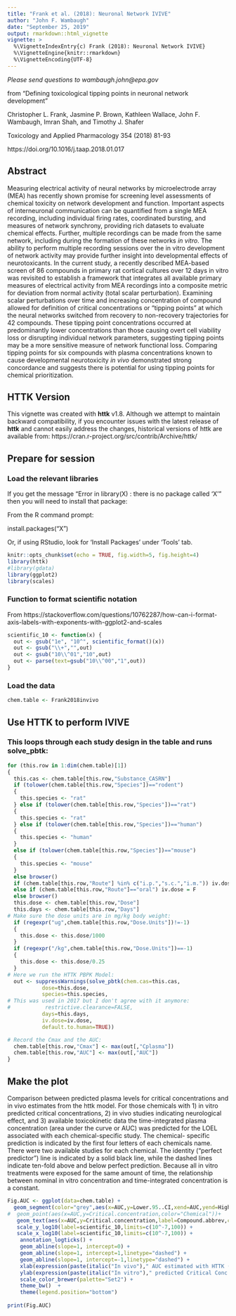 ```yaml
---
title: "Frank et al. (2018): Neuronal Network IVIVE"
author: "John F. Wambaugh"
date: "September 25, 2019"
output: rmarkdown::html_vignette
vignette: >
  %\VignetteIndexEntry{c) Frank (2018): Neuronal Network IVIVE}
  %\VignetteEngine{knitr::rmarkdown}
  %\VignetteEncoding{UTF-8}
---
```

*Please send questions to wambaugh.john@epa.gov*

from "Defining toxicological tipping points in neuronal network development"

Christopher L. Frank, Jasmine P. Brown, Kathleen Wallace, John F. Wambaugh, Imran Shah, and Timothy J. Shafer

Toxicology and Applied Pharmacology 354 (2018) 81-93

https://doi.org/10.1016/j.taap.2018.01.017

## Abstract
Measuring electrical activity of neural networks by microelectrode array (MEA) 
has recently 
shown promise for screening level assessments of chemical toxicity on network 
development 
and function. Important aspects of interneuronal communication can be quantified 
from a 
single MEA recording, including individual firing rates, coordinated bursting, 
and measures 
of network synchrony, providing rich datasets to evaluate chemical effects. 
Further, 
multiple recordings can be made from the same network, including during the 
formation of 
these networks *in vitro*. The ability to perform multiple recording sessions 
over the in 
vitro development of network activity may provide further insight into 
developmental 
effects of neurotoxicants. In the current study, a recently described MEA-based 
screen of 
86 compounds in primary rat cortical cultures over 12 days in vitro was 
revisited to 
establish a framework that integrates all available primary measures of 
electrical 
activity from MEA recordings into a composite metric for deviation from normal 
activity 
(total scalar perturbation). Examining scalar perturbations over time and 
increasing 
concentration of compound allowed for definition of critical concentrations or 
"tipping 
points" at which the neural networks switched from recovery to non-recovery 
trajectories
for 42 compounds. These tipping point concentrations occurred at predominantly 
lower 
concentrations than those causing overt cell viability loss or disrupting 
individual 
network parameters, suggesting tipping points may be a more sensitive measure 
of network 
functional loss. Comparing tipping points for six compounds with plasma 
concentrations 
known to cause developmental neurotoxicity *in vivo* demonstrated strong 
concordance and
suggests there is potential for using tipping points for chemical 
prioritization.

## HTTK Version

This vignette was created with **httk** v1.8. Although we attempt to maintain 
backward compatibility, if you encounter issues with the latest release of 
**httk**
and cannot easily address the changes, historical versions of httk are 
available from: https://cran.r-project.org/src/contrib/Archive/httk/

## Prepare for session

### Load the relevant libraries
If you get the message "Error in library(X) : there is no package called 'X'"
then you will need to install that package: 

From the R command prompt:

install.packages("X")

Or, if using RStudio, look for 'Install Packages' under 'Tools' tab.
```r
knitr::opts_chunk$set(echo = TRUE, fig.width=5, fig.height=4)
library(httk)
#library(gdata)
library(ggplot2)
library(scales)
```
### Function to format scientific notation 
From https://stackoverflow.com/questions/10762287/how-can-i-format-axis-labels-with-exponents-with-ggplot2-and-scales
```R
scientific_10 <- function(x) {                                  
  out <- gsub("1e", "10^", scientific_format()(x))              
  out <- gsub("\\+","",out)                                     
  out <- gsub("10\\^01","10",out)                               
  out <- parse(text=gsub("10\\^00","1",out))                    
}  
```
### Load the data
```r
chem.table <- Frank2018invivo
```
## Use HTTK to perform IVIVE
### This loops through each study design in the table and runs solve_pbtk:
```R
for (this.row in 1:dim(chem.table)[1])
{
  this.cas <- chem.table[this.row,"Substance_CASRN"]
  if (tolower(chem.table[this.row,"Species"])=="rodent") 
  {  
    this.species <- "rat"
  } else if (tolower(chem.table[this.row,"Species"])=="rat") 
  {
    this.species <- "rat"
  } else if (tolower(chem.table[this.row,"Species"])=="human")
  {
    this.species <- "human"
  }
  else if (tolower(chem.table[this.row,"Species"])=="mouse") 
  {
    this.species <- "mouse"
  }
  else browser()
  if (chem.table[this.row,"Route"] %in% c("i.p.","s.c.","i.m.")) iv.dose =TRUE
  else if (chem.table[this.row,"Route"]=="oral") iv.dose = F
  else browser()
  this.dose <- chem.table[this.row,"Dose"]
  this.days <- chem.table[this.row,"Days"]
# Make sure the dose units are in mg/kg body weight:
  if (regexpr("ug",chem.table[this.row,"Dose.Units"])!=-1) 
  {
    this.dose <- this.dose/1000
  }
  if (regexpr("/kg",chem.table[this.row,"Dose.Units"])==-1) 
  {
    this.dose <- this.dose/0.25
  }
# Here we run the HTTK PBPK Model:
  out <- suppressWarnings(solve_pbtk(chem.cas=this.cas,
           dose=this.dose,
           species=this.species,
# This was used in 2017 but I don't agree with it anymore:
#           restrictive.clearance=FALSE,
           days=this.days,
           iv.dose=iv.dose,
           default.to.human=TRUE))

# Record the Cmax and the AUC:
  chem.table[this.row,"Cmax"] <- max(out[,"Cplasma"])
  chem.table[this.row,"AUC"] <- max(out[,"AUC"])
}
```
## Make the plot
Comparison between predicted plasma levels for critical
concentrations and in vivo estimates from the httk model. For
those chemicals with 1) in vitro predicted critical concentrations,
2) in vivo studies indicating neurological effect, and 3)
available toxicokinetic data the time-integrated plasma concentration
(area under the curve or AUC) was predicted for the
LOEL associated with each chemical-specific study. The chemical-
specific prediction is indicated by the first four letters of
each chemicals name. There were two available studies for each
chemical. The identity ("perfect predictor") line is indicated by
a solid black line, while the dashed lines indicate ten-fold above
and below perfect prediction. Because all in vitro treatments
were exposed for the same amount of time, the relationship
between nominal in vitro concentration and time-integrated
concentration is a constant.
```R
Fig.AUC <- ggplot(data=chem.table) +
  geom_segment(color="grey",aes(x=AUC,y=Lower.95..CI,xend=AUC,yend=Higher.95..CI))+    
#  geom_point(aes(x=AUC,y=Critical.concentration,color="Chemical"))+ 
   geom_text(aes(x=AUC,y=Critical.concentration,label=Compound.abbrev,color=Chemical)) +
   scale_y_log10(label=scientific_10,limits=c(10^-7,100)) +
   scale_x_log10(label=scientific_10,limits=c(10^-7,100)) +
    annotation_logticks() + 
    geom_abline(slope=1, intercept=0) + 
    geom_abline(slope=1, intercept=1,linetype="dashed") + 
    geom_abline(slope=1, intercept=-1,linetype="dashed") + 
    xlab(expression(paste(italic("In vivo")," AUC estimated with HTTK (uM*day)"))) + 
    ylab(expression(paste(italic("In vitro")," predicted Critical Conc. (uM)"))) +
    scale_color_brewer(palette="Set2") + 
    theme_bw()  +
    theme(legend.position="bottom")
    
print(Fig.AUC)
```
